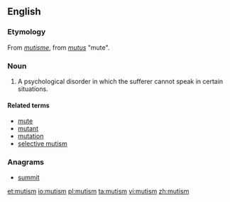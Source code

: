 ==English==

===Etymology===
From {{etyl|fr|en}} ''[[mutisme]]'', from {{etyl|la|en}} ''[[mutus]]'' "mute".

===Noun===
{{wikipedia}}
{{en-noun|s|-}}

# A psychological disorder in which the sufferer cannot speak in certain situations.

====Related terms====
* [[mute]]
* [[mutant]]
* [[mutation]]
* [[selective mutism]]

===Anagrams===
* [[summit#English|summit]]

[[et:mutism]]
[[io:mutism]]
[[pl:mutism]]
[[ta:mutism]]
[[vi:mutism]]
[[zh:mutism]]